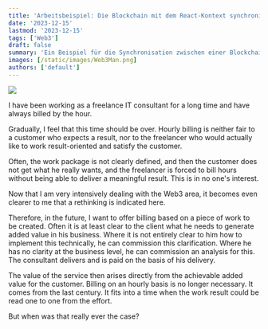 ```yaml
---
title: 'Arbeitsbeispiel: Die Blockchain mit dem React-Kontext synchronisieren'
date: '2023-12-15'
lastmod: '2023-12-15'
tags: ['Web3']
draft: false
summary: 'Ein Beispiel für die Synchronisation zwischen einer Blockchain und einer React-'
images: [/static/images/Web3Man.png]
authors: ['default']
---
```


![](/static/images/Web3Man.png)

I have been working as a freelance IT consultant for a long time and have always billed by the hour.

Gradually, I feel that this time should be over. Hourly billing is neither fair to a customer who expects a result,
nor to the freelancer who would actually like to work result-oriented and satisfy the customer.

Often, the work package is not clearly defined, and then the customer does not get what he really wants,
and the freelancer is forced to bill hours without being able to deliver a meaningful result. This is in no one's interest.

Now that I am very intensively dealing with the Web3 area, it becomes even clearer to me that a rethinking is indicated here.

Therefore, in the future, I want to offer billing based on a piece of work to be created.
Often it is at least clear to the client what he needs to generate added value in his business.
Where it is not entirely clear to him how to implement this technically, he can commission this clarification.
Where he  has no clarity at the business level, he can commission an analysis for this.
The consultant delivers and is paid on the basis of his delivery.

The value of the service then arises directly from the achievable added value for the customer.
Billing on an hourly basis is no longer necessary. It comes from the last century.
It fits into a time when the work result could be read one to one from the effort.

But when was that really ever the case?
